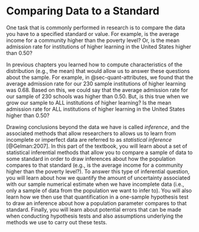 # Comparing Data to a Standard {#sec-compare-standard}

One task that is commonly performed in research is to compare the data you have to a specified standard or value. For example, is the average income for a community higher than the poverty level? Or, is the mean admission rate for institutions of higher learning in the United States higher than 0.50? 

In previous chapters you learned how to compute characteristics of the distribution (e.g., the mean) that would allow us to answer these questions about the sample. For example, in @sec-quant-attributes, we found that the average admission rate for our 230 sample institutions of higher learning was 0.68. Based on this, we could say that the average admission rate for our sample of 230 schools was higher than 0.50. But, is this true when we grow our sample to ALL institutions of higher learning? Is the mean admission rate for ALL institutions of higher learning in the United States higher than 0.50?

Drawing conclusions beyond the data we have is called *inference*, and the associated methods that allow researchers to allows us to learn from incomplete or imperfect data are referred to as *statistical inference* [@Gelman:2007]. In this part of the textbook, you will learn about a set of statistical inferential methods that allow you to compare a sample of data to some standard in order to draw inferences about how the population compares to that standard (e.g., is the average income for a community higher than the poverty level?). To answer this type of inferential question, you will learn about how we quantify the amount of uncertainty associated with our sample numerical estimate when we have incomplete data (i.e., only a sample of data from the population we want to infer to). You will also learn how we then use that quantification in a one-sample hypothesis test to draw an inference about how a population parameter compares to that standard. Finally, you will learn about potential errors that can be made when conducting hypothesis tests and also assumptions underlying the methods we use to carry out these tests. 



